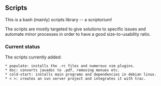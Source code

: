 ==Scripts==

This is a bash (mainly) scripts library -- a scriptorium!

The scripts are mostly targeted to give solutions to specific issues and automate minor processes in order to have a good size-to-usability ratio.

===Current status===

The scripts currently added:

 * populate: installs the .rc files and numerous vim plugins.
 * doc: converts javadoc to .pdf, removing menues etc.
 * cold-start: installs main programs and dependencies in debian linux.
 * < >: creates an svn server project and integrates it with trac.

